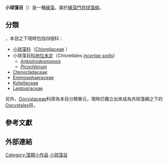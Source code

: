 {{Automatic taxobox
 | image = Chlorella vulgaris NIES2170.jpg
 | image_caption = ''[[Chlorella|Chlorella]] vulgaris''
 | taxon = Chlorellales
 | authority = [[Harold_C._Bold|H.C.Bold]] & [[Michael_James_Wynne|M.J.Wynne]], 1985   
 | subdivision_ranks = [[科_(生物)|科]]
 | subdivision = [[#分類|見內文]]
}}

'''小球藻目'''（{{lang|la|Chlorellales}}）是一種[[綠藻|綠藻]]，屬於[[綠藻門|綠藻門]][[共球藻纲|共球藻纲]]{{r|ncbi}}。

==分類==
{{as of|2018|3|21}}，本目之下現時包括四個科{{r|WoRMS_160574}}：
* [[小球藻科|小球藻科]]{{r|taibnet}}（[[Chlorellaceae|Chlorellaceae]] {{small|Brunnthaler, 1913}}）
* 小球藻目[[地位未定|科地位未定]]（Chlorellales ''[[incertae_sedis|incertae sedis]]''）
**''[[Ankistrodesmopsis|Ankistrodesmopsis]]''
**''[[Picochlorum|Picochlorum]]''
* [[Ctenocladaceae|Ctenocladaceae]]
* [[Eremosphaeraceae|Eremosphaeraceae]]
* [[Koliellaceae|Koliellaceae]]
* [[Leptosiraceae|Leptosiraceae]]

另外，[[Oocystaceae|Oocystaceae]]科原為本目分類單元，現時已獨立出來成為共球藻綱之下的[[Oocystales|Oocystales]]目。

==參考文獻==
{{reflist|refs=
<ref name="ncbi">{{NCBI |id=35460 |title=Chlorellales |work=NCBI taxonomy resources | publisher=[[National_Center_for_Biotechnology_Information|National Center for Biotechnology Information]] | accessdate=2007-03-19}}</ref>
<ref name="taibnet">{{cite web |url=http://taibnet.sinica.edu.tw/chi/taibnet_species_list.php?D2=order&D3=equal&T1=Chlorellales&T1_new_value=true&query=Y&fr=y&sy=n |title=Chlorellales |access-date=2011-11-30 |archive-date=2020-09-21 |archive-url=https://web.archive.org/web/20200921001926/https://taibnet.sinica.edu.tw/chi/taibnet_species_list.php?D2=order&D3=equal&T1=Chlorellales&T1_new_value=true&query=Y&fr=y&sy=n |dead-url=no }}</ref>
<ref name="WoRMS_160574">{{WoRMS |id=160574 |title=Chlorellales |db=AlgaeBase |date=2008-10-22 |access-date=2018-03-21 }}</ref>

}}

==外部連結==
{{Taxonbar|from=Q1058217}}
[[Category:藻類小作品|Category:藻類小作品]]
[[Category:小球藻目|]]
{{algae-stub}}
